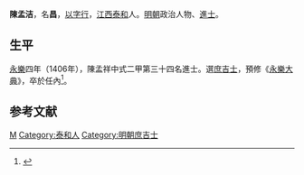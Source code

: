 {{Otheruses|other=名为陈昌的其他人物|陈昌}}

'''陳孟洁'''，名'''昌'''，[[以字行|以字行]]，[[江西|江西]][[泰和|泰和]]人。[[明朝|明朝]]政治人物、[[進士|進士]]。

== 生平 ==
[[永乐_(明朝)|永樂]]四年（1406年），陳孟祥中式二甲第三十四名進士。選[[庶吉士|庶吉士]]，預修《[[永樂大典|永樂大典]]》，卒於任內<ref>{{cite book | language = zh-hans | author = 潘荣胜 | coauthors =  | title = 《明清进士录》 | url =  | date = 2006年 | location =  | publisher = [[中华书局|中华书局]] | id =  | isbn = 9787101043501 | pages = 29页 }}</ref>。

==参考文献==
{{reflist}}

{{永樂四年丙戌科殿試金榜}}

{{Authority control}}

{{DEFAULTSORT:Chen陳}}
[[Category:陳姓|M]]
[[Category:泰和人|Category:泰和人]]
[[Category:明朝庶吉士|Category:明朝庶吉士]]


{{明朝人物小作品}}